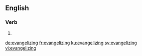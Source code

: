 
==English==

===Verb===
{{head|en|present participle}}

# {{present participle of|evangelize|lang=en|nocat=1}}

[[de:evangelizing]]
[[fr:evangelizing]]
[[ku:evangelizing]]
[[sv:evangelizing]]
[[vi:evangelizing]]